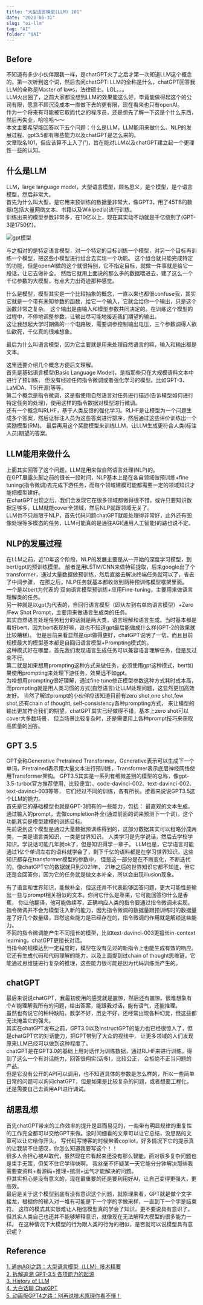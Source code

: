 ```yaml
---
title: "大型语言模型(LLM) 101"
date: "2023-05-31"
slug: "ai-llm"
tag: "AI"
folder: "$AI"
---
```


## Before
不知道有多少小伙伴跟我一样，是chatGPT火了之后才第一次知道LLM这个概念的，第一次听到这个词，然后去问chatGPT:
LLM的全称是什么，chatGPT回答我LLM的全称是Master of laws，法律硕士。LOL。。。  
LLM火出圈了，之前大家都没想到LLM的效果能这么好，毕竟能做得起这个的公司有限，愿意不顾沉没成本一直做下去的更有限，现在看来也只有openAI。  
作为一个将来有可能被它取而代之的程序员，还是想先了解一下这是个什么东西，然后再失业，哈哈哈～～  
本文主要希望能回答以下五个问题：什么是LLM，LLM能用来做什么、NLP的发展过程、gpt3.5都有哪些能力以及chatGPT是怎么来的。  
文章取名101，但应该算不上入了门，旨在能对LLM以及chatGPT建立起一个更理性一些的认知。

## 什么是LLM
LLM，large language model，大型语言模型，顾名思义，是个模型，是个语言模型，然后非常大。  
首先为什么叫大型，是它用来预训练的数据量非常大，像GPT3，用了45TB的数据(包括大量网络文本、书籍以及Wikipedia)进行训练。  
训练出来的模型参数非常多，在10亿以上，现在其实动不动就是千亿级别了(GPT-3是1750亿)。   

![gpt模型](./LLM/gpt.png)

与之相对的是特定语言模型，对一个特定的目标训练一个模型，对另一个目标再训练一个模型，把这些小模型进行组合去实现一个功能。
这个组合就只能完成特定的功能，但是openAI做的这个就很特别，它不指定目标，就做一件事就是给它一段话，让它去做补全。
然后它就用上面说的那么多的数据喂进去，建了这么一个千亿参数的大模型，有点大力出奇迹那种感觉。

什么是模型，模型其实是一个比较抽象的概念，一直以来也都很confuse我，其实它就是一个带有未知参数的函数，给它一个输入，它就会给你一个输出，只是这个函数非常之复杂。
这个输出是由输入和模型参数共同决定的。在训练这个模型的过程中，不停地调整参数，让输出尽可能地接近我们期望的输出。  
这让我想起大学时期做的一个电路板，需要调参控制输出电压，三个参数调得人欲仙欲死，千亿真的很难想象。

最后为什么叫语言模型，因为它主要就是用来处理自然语言的嘛，输入和输出都是文本。  

这里还要介绍几个概念方便后文理解。  
首先是基础语言模型(Basic Language Model)，是指那些只在大规模语料文本中进行了预训练， 但没有经过任何指令微调或者强化学习的模型。比如GPT-3、LaMDA、T5(开源)等等。    
第二个概念是指令微调，这是指使用自然语言对任务进行描述(告诉模型如何进行特定任务的处理)，使用这样的指令数据对模型进行微调。    
还有一个概念叫RLHF，基于人类反馈的强化学习。RLHF是让模型为一个问题生成多个答案，然后让标注人员为这些答案进行排序，然后通过这些评价训练出一个奖励模型(RM)。
最后再用这个奖励模型来训练LLM，让LLM生成更符合人类(标注人员)期望的答案。

## LLM能用来做什么
上面其实回答了这个问题，LLM是用来做自然语言处理(NLP)的。   
在GPT展露头脚之前的很长一段时间，NLP基本上是在各自领域做预训练+fine tuning(指令微调)去完成下游任务，而每个领域建模可能都需要一定的领域知识才能把模型建好。  
在chatGPT出现之后，我们会发现它在很多领域都做得很不错，或许只要知识数据足够多，LLM就能cover全领域，然后NLP就跟领域无关了。  
LLM也不只局限于NLP，首先代码问题chatGPT就能处理得非常好，此外还有图像处理等多模态的任务，LLM可能真的是通往AGI(通用人工智能)的路也说不定。

## NLP的发展过程
在LLM之前，近10年这个阶段，NLP的发展主要是从一开始的深度学习模型，到bert/gpt的预训练模型。
前者是用LSTM/CNN来做特征提取，后来google出了个transformer，通过大量数据做预训练，然后直接去解决终端任务就可以了，省去了中间步骤，
在那之后，NLP任务就基本都收敛到两种预训练模型框架里面。  
一个是以bert为代表的 双向语言模型预训练+应用Fine-tuning，主要用来做语言理解类的任务。  
另一种就是以gpt为代表的，自回归语言模型（即从左到右单向语言模型）+Zero /Few Shot Prompt，主要用来做语言生成类的任务。  
其实自然语言处理任务粗分的话就是两大类，语言理解和语言生成。当时基本都是看好bert，因为bert表现好嘛，谁也不知道gpt最后能做成什么样(GPT-2的效果就比较糟糕)。
但是目前来看显然是gpt做得更好，chatGPT说明了一切。而且目前规模最大的模型基本都是自回归语言模型+Prompting模式的。  
这种模式好在哪里，首先我们发现语言生成任务可以兼容语言理解任务，但是反过来不行。  
第二就是如果想用prompting这种方式来做任务，必须使用gpt这种模式，bert如果使用prompting来处理下游任务，效果远不如gpt。  
为啥想用prompting很好理解，通过fine tune修正模型参数这种方式耗时成本高，而prompting就是用人类习惯的方式(自然语言)让LLM处理问题，这显然更加高效友好。
当然了解过prompt的小伙伴应该知道目前有zero shot,one shot,few shot,还有chain of thought, self-consistency各种prompting方式，
来让模型的输出更加符合我们的期望。chatGPT其实已经做得不错，基本上zero shot可以cover大多数场景，
但当场景比较复杂时，还是需要用上各种prompt技巧来获取高质量的回答。

## GPT 3.5
GPT全称Generative Pretrained Transformer，Generative表示可以生成下一个单词，Pretrained表示用大量文本进行预训练，Transformer表示底层神经网络使用Transformer架构。
GPT3.5其实是一系列有细微差别的模型的总称，像gpt-3.5-turbo(官方推荐使用，比较便宜)、code-davinci-002、text-davinci-002、text-davinci-003等等，
它们经过不同的训练，各有所长。接着来说说GPT3.5这个LLM的能力。  
首先是它的基础模型也就是GPT-3拥有的一些能力，包括：
最直观的文本生成，通过输入的prompt，去做completion补全(通过前面的词来预测下一个词)。这个功能其实是模型建模的训练目标。  
先前说到这个模型是通过大量数据预训练得到的，这部分数据其实可以粗略分成两类，一类是语言类知识，一类是世界知识。
人类学习是先学说话，然后去学校学知识。学说话可能几年就ok了，但是知识得学一辈子。
LLM也是，它学语言可能通过1亿个单词左右的语料就学会了，剩下千亿的语料都是在学习世界知识，这些知识都存在transformer模型的参数中，
但是这一部分是在不断变化，不断迭代的，像chatGPT它的数据就只到2021年，
21年之后的世界知识它都不知道，但它还是会回答你，因为它的任务就是做文本补全，所以会出现illusion现象。

有了语言和世界知识，能做补全，但这还并不代表能够回答问题，更大可能性是输出一些与prompt相关相似的文本。你问它什么是苹果，它可能回答你什么是香蕉，
你让他翻译，他可能做续写，正确响应人类的指令要通过指令微调来实现。  
指令微调并不会为模型注入新的能力，因为指令微调的数据量跟预训练时的数据量差了好几个数量级，显然这些能力是已经存在的，指令微调的作用就是解锁这些能力。  
不同的指令微调能产生不同擅长的模型，比如text-davinci-003更擅长in-context learning，chatGPT更擅长对话。  
当指令的规模达到一定程度时，模型在没有见过的新指令上也能生成有效的响应。  
它还有生成代码和代码理解的能力，以及上面提到过chain of thought思维链，它能通过思维链进行复杂的推理，这些能力很可能是因为代码训练而产生的。

## chatGPT
最后来说说chatGPT，我最初使用的感觉就是震惊，然后还有震惊。很难想象有个AI能理解我所有的问题，给出答案，能跟我对话，能有语气，还能推理。  
虽然也有说它的种种缺陷，数学不好，历史不好，还经常出现各种幻觉，但这些都无法掩盖它的强大。  
其实在chatGPT发布之前，GPT3.0以及InstructGPT的能力也已经很惊人了，但是chatGPT它的对话能力，把GPT带到了大众的视线中，
让更多领域的人们发现原来LLM已经可以做到这种程度了。  
chatGPT是在GPT3.0的基础上用对话作为训练数据，通过RLHF来进行训练。得到了这么一个有对话能力，回答很翔实(话多)，比较公正，
会拒绝不正当问题的产品。  
但是它没有公开的API可以调用，也不知道具体的参数是怎么样的，所以一些简单日常的问题可以询问chatGPT，但是如果是比较复杂的问题，或者想要工程化，还是需要自己去调用API进行调试。

## 胡思乱想
首先chatGPT带来的工作效率的提升是显而易见的，一些带有明显规律的重复性的工作完全都可以交给GPT来做。没时间细看的文章可以让它总结，没思路的文章可以让它给你开头，
写代码写博客的时候带着copilot，好多情况下它的提示真的让我禁不住感叹，你怎么知道我要写这个！！  
很多人会担心被AI取代，虽然现在它看起来还没有那么智能，面对很多复杂问题也是束手无策，但架不住它学得快啊，
我丝毫不怀疑某一天它能分分钟解决那些我需要查资料+看源码+推理+揣测+运气才能解决的问题。  
但其实担心是没有意义的，现在最重要的还是要利用好AI，让自己变得更强大，更高效。  
最后是关于这个模型到底有没有意识这个问题，就原理来看，GPT就是做个文字接龙，根据你的输入对一堆有可能是下一个字的字做采样，一直到下一个字是结束符。
这样的模式其实很难让人相信模型真的学会了知识，更不要说具有意识了。但其实人类自己也还并不能够解释意识，就像现在无法解释大模型的很多能力一样。
在这种情况下大模型的行为跟人类的行为的相似，是否就可以说模型具有意识呢？


## Reference
[1. 通向AGI之路：大型语言模型（LLM）技术精要](https://zhuanlan.zhihu.com/p/597586623)  
[2. 拆解追溯 GPT-3.5 各项能力的起源](https://yaofu.notion.site/GPT-3-5-360081d91ec245f29029d37b54573756)  
[3. History of LLM](https://www.notion.so/History-of-LLM-6abfb803864746b8bbb7867082a070ce)  
[4. 大白话聊 ChatGPT](https://d58hixvcd6.feishu.cn/docx/HfMEds7Z1ov37wxqM19czTBinWg)  
[5. 动画版GPT4之路：别再说技术原理你看不懂！](https://www.bilibili.com/video/BV1GL411k74t/?spm_id_from=333.999.0.0&vd_source=a0d4c30f37c92adbf6483ef06ed749ba)  







